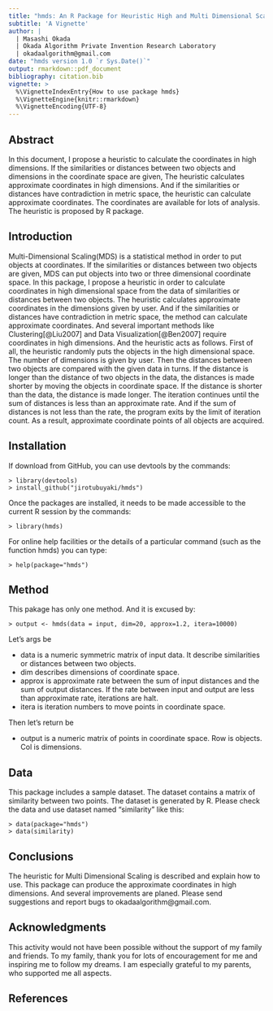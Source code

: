 ```yaml
---
title: "hmds: An R Package for Heuristic High and Multi Dimensional Scaling"
subtitle: 'A Vignette'
author: |
  | Masashi Okada
  | Okada Algorithm Private Invention Research Laboratory
  | okadaalgorithm@gmail.com
date: "hmds version 1.0 `r Sys.Date()`"
output: rmarkdown::pdf_document
bibliography: citation.bib
vignette: >
  %\VignetteIndexEntry{How to use package hmds}
  %\VignetteEngine{knitr::rmarkdown}
  %\VignetteEncoding{UTF-8}
---
```

## Abstract
In this document, I propose a heuristic to calculate the coordinates in high dimensions. If the similarities or distances between two objects and dimensions in the coordinate space are given, The heuristic calculates approximate coordinates in high dimensions. And if the similarities or distances have contradiction in metric space, the heuristic can  calculate approximate coordinates. The coordinates are available for lots of analysis. The heuristic is proposed by R package.

## Introduction
Multi-Dimensional Scaling(MDS) is a statistical method in order to put objects at coordinates. If the similarities or distances between two objects are given, MDS can put objects into two or three dimensional coordinate space. In this package, I propose a heuristic in order to calculate coordinates in high dimensional space from the data of similarities or distances between two objects. The heuristic calculates approximate coordinates in the dimensions given by user. And if the similarities or distances have contradiction in metric space, the method can calculate approximate coordinates. And several important methods like Clustering[@Liu2007] and Data Visualization[@Ben2007] require coordinates in high dimensions. And the heuristic acts as follows. First of all, the heuristic randomly puts the objects in the high dimensional space. The number of dimensions is given by user. Then the distances between two objects are compared with the given data in turns. If the distance is longer than the distance of two objects in the data, the distances is made shorter by moving the objects in coordinate space. If the distance is shorter than the data, the distance is made longer. The iteration continues until the sum of distances is less than an approximate rate. And if the sum of distances is not less than the rate, the program exits by the limit of iteration count. As a result, approximate coordinate points of all objects are acquired.

## Installation
If download from GitHub, you can use devtools by the commands:

```
> library(devtools)
> install_github("jirotubuyaki/hmds")
```

Once the packages are installed, it needs to be made accessible to the current R session by the commands:

```
> library(hmds)
```

For online help facilities or the details of a particular command (such as the function hmds) you can type:

```
> help(package="hmds")
```
## Method
This pakage has only one method. And it is excused by:

```
> output <- hmds(data = input, dim=20, approx=1.2, itera=10000)
```

Let's args be

* data is a numeric symmetric matrix of input data. It describe similarities or distances between two objects.
* dim describes dimensions of coordinate space.
* approx is approximate rate between the sum of input distances and the sum of output distances. If the rate between input and output are less than approximate rate, iterations are halt.
* itera is iteration numbers to move points in coordinate space.

Then let's return be

* output is a numeric matrix of points in coordinate space. Row is objects. Col is dimensions.

## Data
This package includes a sample dataset. The dataset contains a matrix of similarity between two points. The dataset is generated by R. Please check the data and use dataset named "similarity" like this:

```
> data(package="hmds")
> data(similarity)
```

## Conclusions
The heuristic for Multi Dimensional Scaling is described and explain how to use. This package can produce the approximate coordinates in high dimensions. And several improvements are planed. Please send suggestions and report bugs to okadaalgorithm@gmail.com.


## Acknowledgments
This activity would not have been possible without the support of my family and friends. To my family, thank you for lots of encouragement for me and inspiring me to follow my dreams. I am especially grateful to my parents, who supported me all aspects.  


## References
